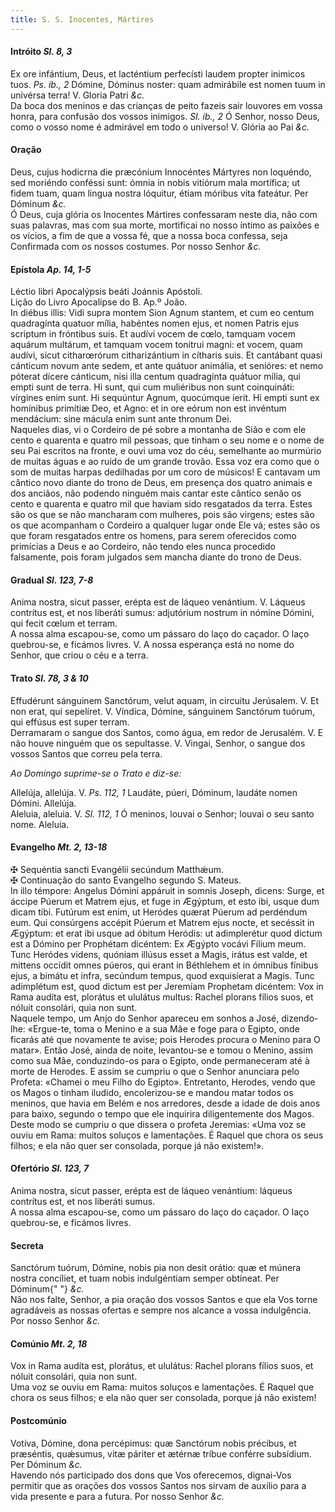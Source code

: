 ```yaml
---
title: S. S. Inocentes, Mártires
---
```


<h4 class="text-center">
  Intróito <em>Sl. 8, 3</em>
</h4>
<div class="container-fluid">
  <div class="row">
    <div class="col-6 dropcaps text-justify">
      Ex ore infántium, Deus, et lacténtium perfecísti laudem propter inimicos
      tuos. <em>Ps. ib., 2</em> Dómine, Dóminus noster: quam admirábile est
      nomen tuum in univérsa terra! V. Gloria Patri <em>&c.</em>
    </div>
    <div class="col-6 dropcaps text-justify">
      Da boca dos meninos e das crianças de peito fazeis sair louvores em vossa
      honra, para confusão dos vossos inimigos. <em>Sl. ib., 2</em> Ó Senhor,
      nosso Deus, como o vosso nome é admirável em todo o universo! V. Glória ao
      Pai <em>&c.</em>
    </div>
  </div>
</div>

<h4 class="text-center">Oração</h4>
<div class="container-fluid">
  <div class="row">
    <div class="col-6 dropcaps text-justify">
      Deus, cujus hodicrna die præcónium Innocéntes Mártyres non loquéndo, sed
      moriéndo conféssi sunt: ómnia in nobis vitiórum mala mortífica; ut fidem
      tuam, quam lingua nostra lóquitur, étiam móribus vita fateátur. Per
      Dóminum <em>&c.</em>
    </div>
    <div class="col-6 dropcaps text-justify">
      Ó Deus, cuja glória os Inocentes Mártires confessaram neste dia, não com
      suas palavras, mas com sua morte, mortificai no nosso íntimo as paixões e
      os vícios, a fim de que a vossa fé, que a nossa boca confessa, seja
      Confirmada com os nossos costumes. Por nosso Senhor <em>&c.</em>
    </div>
  </div>
</div>

<h4 class="text-center">
  Epístola <em>Ap. 14, 1-5</em>
</h4>
<div class="container-fluid">
  <div class="row">
    <div class="col-6 text-justify">
      Léctio libri Apocalýpsis beáti Joánnis Apóstoli.
    </div>
    <div class="col-6 text-justify">
      Lição do Livro Apocalipse do B. Ap.º João.
    </div>
    <div class="col-6 dropcaps text-justify">
      In diébus illis: Vidi supra montem Sion Agnum stantem, et cum eo centum
      quadragínta quatuor mília, habéntes nomen ejus, et nomen Patris ejus
      scriptum in fróntibus suis. Et audívi vocem de cœlo, tamquam vocem aquárum
      multárum, et tamquam vocem tonítrui magni: et vocem, quam audívi, sicut
      citharœrórum citharizántium in cítharis suis. Et cantábant quasi cánticum
      novum ante sedem, et ante quátuor animália, et senióres: et nemo póterat
      dícere cánticum, nisi illa centum quadragínta quátuor mília, qui empti
      sunt de terra. Hi sunt, qui cum muliéribus non sunt coinquináti: vírgines
      enim sunt. Hi sequúntur Agnum, quocúmque íerit. Hi empti sunt ex homínibus
      primítiæ Deo, et Agno: et in ore eórum non est invéntum mendácium: sine
      mácula enim sunt ante thronum Dei.
    </div>
    <div class="col-6 dropcaps text-justify">
      Naqueles dias, vi o Cordeiro de pé sobre a montanha de Sião e com ele
      cento e quarenta e quatro mil pessoas, que tinham o seu nome e o nome de
      seu Pai escritos na fronte, e ouvi uma voz do céu, semelhante ao murmúrio
      de muitas águas e ao ruído de um grande trovão. Essa voz era como que o
      som de muitas harpas dedilhadas por um coro de músicos! E cantavam um
      cântico novo diante do trono de Deus, em presença dos quatro animais e dos
      anciãos, não podendo ninguém mais cantar este cântico senão os cento e
      quarenta e quatro mil que haviam sido resgatados da terra. Estes são os
      que se não mancharam com mulheres, pois são virgens; estes são os que
      acompanham o Cordeiro a qualquer lugar onde Ele vá; estes são os que foram
      resgatados entre os homens, para serem oferecidos como primícias a Deus e
      ao Cordeiro, não tendo eles nunca procedido falsamente, pois foram
      julgados sem mancha diante do trono de Deus.
    </div>
  </div>
</div>

<h4 class="text-center">
  Gradual <em>Sl. 123, 7-8</em>
</h4>
<div class="container-fluid">
  <div class="row">
    <div class="col-6 dropcaps text-justify">
      Anima nostra, sicut passer, erépta est de láqueo venántium. V. Láqueus
      contrítus est, et nos liberáti sumus: adjutórium nostrum in nómine Dómini,
      qui fecit cœlum et terram.
    </div>
    <div class="col-6 dropcaps text-justify">
      A nossa alma escapou-se, como um pássaro do laço do caçador. O laço
      quebrou-se, e ficámos livres. V. A nossa esperança está no nome do Senhor,
      que criou o céu e a terra.
    </div>
  </div>
</div>

<h4 class="text-center">
  Trato <em>Sl. 78, 3 & 10</em>
</h4>
<div class="container-fluid">
  <div class="row">
    <div class="col-6 dropcaps text-justify">
      Effudérunt sánguinem Sanctórum, velut aquam, in circuitu Jerúsalem. V. Et
      non erat, qui sepelíret. V. Víndica, Dómine, sánguinem Sanctórum tuórum,
      qui effúsus est super terram.
    </div>
    <div class="col-6 dropcaps text-justify">
      Derramaram o sangue dos Santos, como água, em redor de Jerusalém. V. E não
      houve ninguém que os sepultasse. V. Vingai, Senhor, o sangue dos vossos
      Santos que correu pela terra.
    </div>
  </div>
</div>

<em>Ao Domingo suprime-se o Trato e diz-se:</em>

<div class="container-fluid">
  <div class="row">
    <div class="col-6 text-justify">
      Allelúja, allelúja. V. <em>Ps. 112, 1</em> Laudáte, púeri, Dóminum,
      laudáte nomen Dómini. Allelúja.
    </div>
    <div class="col-6 text-justify">
      Aleluia, aleluia. V. <em>Sl. 112, 1</em> Ó meninos, louvai o Senhor;
      louvai o seu santo nome. Aleluia.
    </div>
  </div>
</div>

<h4 class="text-center">
  Evangelho <em>Mt. 2, 13-18</em>
</h4>
<div class="container-fluid">
  <div class="row">
    <div class="col-6 text-justify">
      <span class="text-danger">&#10016;</span> Sequéntia sancti Evangélii
      secúndum Matthǽum.
    </div>
    <div class="col-6 text-justify">
      <span class="text-danger">&#10016;</span> Continuação do santo Evangelho
      segundo S. Mateus.
    </div>
    <div class="col-6 dropcaps text-justify">
      In illo témpore: Angelus Dómini appáruit in somnis Joseph, dicens: Surge,
      et áccipe Púerum et Matrem ejus, et fuge in Ægýptum, et esto ibi, usque
      dum dicam tibi. Futúrum est enim, ut Heródes quærat Púerum ad perdéndum
      eum. Qui consúrgens accépit Púerum et Matrem ejus nocte, et secéssit in
      Ægýptum: et erat ibi usque ad óbitum Heródis: ut adimplerétur quod dictum
      est a Dómino per Prophétam dicéntem: Ex Ægýpto vocávi Fílium meum. Tunc
      Heródes videns, quóniam illúsus esset a Magis, irátus est valde, et
      mittens occídit omnes púeros, qui erant in Béthlehem et in ómnibus fínibus
      ejus, a bimátu et infra, secúndum tempus, quod exquisíerat a Magis. Tunc
      adimplétum est, quod dictum est per Jeremíam Prophetam dicéntem: Vox in
      Rama audíta est, plorátus et ululátus multus: Rachel plorans fílios suos,
      et nóluit consolári, quia non sunt.
    </div>
    <div class="col-6 dropcaps text-justify">
      Naquele tempo, um Anjo do Senhor apareceu em sonhos a José, dizendo-lhe:
      «Ergue-te, toma o Menino e a sua Mãe e foge para o Egipto, onde ficarás
      até que novamente te avise; pois Herodes procura o Menino para O matar».
      Então José, ainda de noite, levantou-se e tomou o Menino, assim como sua
      Mãe, conduzindo-os para o Egipto, onde permaneceram até à morte de
      Herodes. E assim se cumpriu o que o Senhor anunciara pelo Profeta: «Chamei
      o meu Filho do Egipto». Entretanto, Herodes, vendo que os Magos o tinham
      iludido, encolerizou-se e mandou matar todos os meninos, que havia em
      Belém e nos arredores, desde a idade de dois anos para baixo, segundo o
      tempo que ele inquirira diligentemente dos Magos. Deste modo se cumpriu o
      que dissera o profeta Jeremias: «Uma voz se ouviu em Rama: muitos soluços
      e lamentações. É Raquel que chora os seus filhos; e ela não quer ser
      consolada, porque já não existem!».
    </div>
  </div>
</div>

<h4 class="text-center">
  Ofertório <em>Sl. 123, 7</em>
</h4>
<div class="container-fluid">
  <div class="row">
    <div class="col-6 dropcaps text-justify">
      Anima nostra, sicut passer, erépta est de láqueo venántium: láqueus
      contrítus est, et nos liberáti sumus.
    </div>
    <div class="col-6 dropcaps text-justify">
      A nossa alma escapou-se, como um pássaro do laço do caçador. O laço
      quebrou-se, e ficámos livres.
    </div>
  </div>
</div>

<h4 class="text-center">Secreta</h4>
<div class="container-fluid">
  <div class="row">
    <div class="col-6 dropcaps text-justify">
      Sanctórum tuórum, Dómine, nobis pia non desit orátio: quæ et múnera nostra
      concíliet, et tuam nobis indulgéntiam semper obtíneat. Per Dóminum{" "}
      <em>&c.</em>
    </div>
    <div class="col-6 dropcaps text-justify">
      Não nos falte, Senhor, a pia oração dos vossos Santos e que ela Vos torne
      agradáveis as nossas ofertas e sempre nos alcance a vossa indulgência. Por
      nosso Senhor <em>&c.</em>
    </div>
  </div>
</div>

<h4 class="text-center">
  Comúnio <em>Mt. 2, 18</em>
</h4>
<div class="container-fluid">
  <div class="row">
    <div class="col-6 dropcaps text-justify">
      Vox in Rama audíta est, plorátus, et ululátus: Rachel plorans fílios suos,
      et nóluit consolári, quia non sunt.
    </div>
    <div class="col-6 dropcaps text-justify">
      Uma voz se ouviu em Rama: muitos soluços e lamentações. É Raquel que chora
      os seus filhos; e ela não quer ser consolada, porque já não existem!
    </div>
  </div>
</div>

<h4 class="text-center">Postcomúnio</h4>
<div class="container-fluid">
  <div class="row">
    <div class="col-6 dropcaps text-justify">
      Votíva, Dómine, dona percépimus: quæ Sanctórum nobis précibus, et
      præséntis, quǽsumus, vitæ páriter et ætérnæ tríbue conférre subsídium. Per
      Dóminum <em>&c.</em>
    </div>
    <div class="col-6 dropcaps text-justify">
      Havendo nós participado dos dons que Vos oferecemos, dignai-Vos permitir
      que as orações dos vossos Santos nos sirvam de auxílio para a vida
      presente e para a futura. Por nosso Senhor <em>&c.</em>
    </div>
  </div>
</div>
